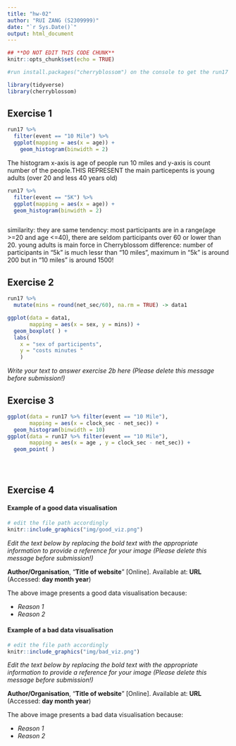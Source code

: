 ```yaml
---
title: "hw-02"
author: "RUI ZANG (S2309999)"
date: "`r Sys.Date()`"
output: html_document
---
```


```r
## **DO NOT EDIT THIS CODE CHUNK**
knitr::opts_chunk$set(echo = TRUE)

#run install.packages("cherryblossom") on the console to get the run17 dataset

library(tidyverse)
library(cherryblossom)  
```

## Exercise 1

```r
run17 %>%
  filter(event == "10 Mile") %>%
  ggplot(mapping = aes(x = age)) +
    geom_histogram(binwidth = 2) 
```

The histogram x-axis is age of people run 10 miles and y-axis is count number of the people.THIS REPRESENT the main particepents is young adults (over 20 and less 40 years old)

```r
run17 %>%
  filter(event == "5K") %>%
  ggplot(mapping = aes(x = age)) +
  geom_histogram(binwidth = 2)



```

similarity: they are same tendency: most participants are in a range(age \>=20 and age \<=40), there are seldom participants over 60 or lower than 20. young adults is main force in Cherryblossom difference: number of participants in "5k" is much lessr than "10 miles", maximum in "5k" is around 200 but in "10 miles" is around 1500!

## Exercise 2

```r
run17 %>% 
  mutate(mins = round(net_sec/60), na.rm = TRUE) -> data1

ggplot(data = data1, 
       mapping = aes(x = sex, y = mins)) + 
  geom_boxplot( ) +
  labs(
    x = "sex of participents",
    y = "costs minutes "
    )


```

*Write your text to answer exercise 2b here (Please delete this message before submission!)*

## Exercise 3

```r
ggplot(data = run17 %>% filter(event == "10 Mile"), 
       mapping = aes(x = clock_sec - net_sec)) + 
  geom_histogram(binwidth = 10)
ggplot(data = run17 %>% filter(event == "10 Mile"),
       mapping = aes(x = age , y = clock_sec - net_sec)) + 
  geom_point( ) 





```

## Exercise 4

#### Example of a good data visualisation

```r
# edit the file path accordingly
knitr::include_graphics("img/good_viz.png")
```

*Edit the text below by replacing the bold text with the appropriate information to provide a reference for your image (Please delete this message before submission!)*

**Author/Organisation**, "**Title of website**" [Online]. Available at: **URL** (Accessed: **day month year**)

The above image presents a good data visualisation because:

-   *Reason 1*
-   *Reason 2*

#### Example of a bad data visualisation

```r
# edit the file path accordingly
knitr::include_graphics("img/bad_viz.png")
```

*Edit the text below by replacing the bold text with the appropriate information to provide a reference for your image (Please delete this message before submission!)*

**Author/Organisation**, "**Title of website**" [Online]. Available at: **URL** (Accessed: **day month year**)

The above image presents a bad data visualisation because:

-   *Reason 1*
-   *Reason 2*
